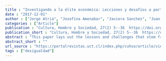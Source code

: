 ```yaml
---
title : "Investigando a la élite económica: Lecciones y desafíos a partir del caso de Chile"
date : "2017-12-01"
author : ["Jorge Atria", "Josefina Amenabar", "Javiera Sanchez", "Juan-Carlos Castillo", "Matias Cocina"]
categories : ["Article"]
publication : "Cultura, Hombre y Sociedad, 27(2) 5--36  https://doi.org/10.7770/cuhso-v27n2-art1244"
publication_short : "Cultura, Hombre y Sociedad, 27(2) 5--36  https://doi.org/10.7770/cuhso-v27n2-art1244"
abstract : "This paper lays out the lessons and challenges that stem from the last 25 years of research on Chilean elites. Particular emphasis is given to works that study economic elites. Based on 12 in-depth interviews with some of the main researchers in the field, the paper offers a systematic analysis of the grounds on which these researchers justify their use of the concept of elites to refer to the upper strata of Chilean society, in detriment of other concepts such as ruling class or aristocracy. The paper also analyzes the approaches and strategies used by them, their samples and methods, and the difficulties they find in the fieldwork, contributing to a reflexive analysis on the ways of researching the contemporary elites. Finally, challenges and avenues for future research in~this area are proposed."
abstract_short : ""
url_source : "https://portalrevistas.uct.cl/index.php/cuhso/article/view/1244"
tags : ["desigualdad"]
---
```

